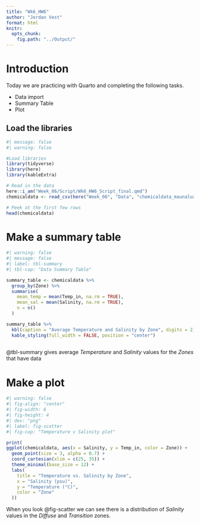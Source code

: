 ```yaml
---
title: "Wk6_HW6"
author: "Jordan Vest"
format: html
knitr:
  opts_chunk:
    fig.path: "../Output/"
---
```


# Introduction

Today we are practicing with Quarto and completing the following tasks.

- Data import 
- Summary Table 
- Plot 

## Load the libraries

```r
#| message: false
#| warning: false

#Load libraries
library(tidyverse)
library(here)
library(kableExtra)

# Read in the data
here::i_am("Week_06/Script/Wk6_HW6_Script_final.qmd")
chemicaldata <- read_csv(here("Week_06", "Data", "chemicaldata_maunalua copy.csv"))

# Peek at the first few rows
head(chemicaldata)
```

# Make a summary table
```r
#| warning: false
#| message: false
#| label: tbl-summary
#| tbl-cap: "Data Summary Table"

summary_table <- chemicaldata %>%
  group_by(Zone) %>%
  summarise(
    mean_temp = mean(Temp_in, na.rm = TRUE),
    mean_sal = mean(Salinity, na.rm = TRUE),
    n = n()
  )

summary_table %>%
  kbl(caption = "Average Temperature and Salinity by Zone", digits = 2) %>%
  kable_styling(full_width = FALSE, position = "center")
  

```
@tbl-summary gives average _*Temperature*_ and _*Salinity*_ values for the _*Zones*_ that have data

# Make a plot
```r
#| warning: false
#| fig-align: "center"
#| fig-width: 6
#| fig-height: 4
#| dev: "png"
#| label: fig-scatter
#| fig-cap: "Temperature v Salinity plot"

print(
ggplot(chemicaldata, aes(x = Salinity, y = Temp_in, color = Zone)) +
  geom_point(size = 3, alpha = 0.7) +
  coord_cartesian(xlim = c(25, 35)) + 
  theme_minimal(base_size = 12) +
  labs(
    title = "Temperature vs. Salinity by Zone",
    x = "Salinity (psu)",
    y = "Temperature (°C)",
    color = "Zone"
  ))

```

When you look @fig-scatter we can see there is a distribution of _*Salinity*_ values in the *Diffuse* and *Transition* zones.
